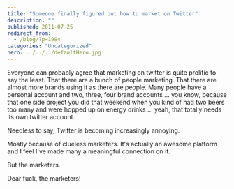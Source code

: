 ```yaml
---
title: "Someone finally figured out how to market on Twitter"
description: ""
published: 2011-07-25
redirect_from:
  - /blog/?p=1994
categories: "Uncategorized"
hero: ../../../defaultHero.jpg
---
```


Everyone can probably agree that marketing on twitter is quite prolific to say the least. That there are a bunch of people marketing. That there are almost more brands using it as there are people. Many people have a personal account and two, three, four brand accounts ... you know, because that one side project you did that weekend when you kind of had two beers too many and were hopped up on energy drinks ... yeah, that totally needs its own twitter account.

Needless to say, Twitter is becoming increasingly annoying.

Mostly because of clueless marketers. It's actually an awesome platform and I feel I've made many a meaningful connection on it.

But the marketers.

Dear fuck, the marketers!
